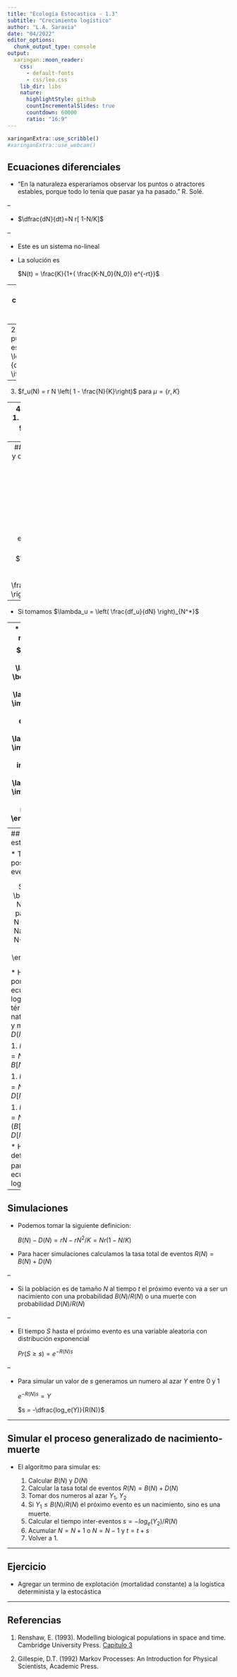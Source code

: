 ```yaml
---
title: "Ecología Estocastica - 1.3"
subtitle: "Crecimiento logístico"
author: "L.A. Saravia"
date: "04/2022"
editor_options:
  chunk_output_type: console
output:
  xaringan::moon_reader:
    css:
      - default-fonts
      - css/leo.css
    lib_dir: libs
    nature:
      highlightStyle: github
      countIncrementalSlides: true
      countdown: 60000
      ratio: "16:9"
---
```


```r
xaringanExtra::use_scribble()
#xaringanExtra::use_webcam()
```

## Ecuaciones diferenciales

* "En la naturaleza esperaríamos observar los puntos o atractores estables, porque todo lo tenía que pasar ya ha pasado." R. Solé.

--

* $\dfrac{dN}{dt}=N r[ 1-N/K]$    

--

* Este es un sistema no-lineal

* La solución es 

    $N(t) = \frac{K}{1+( \frac{K-N_0}{N_0}) e^{-rt}}$

---
## Cuales son y como son los puntos de equilibrio (atractores)

1. Definimos $\frac{dN}{dt}= f_u(N)$

--
2. El conjunto de puntos de equilibrio es: $N^* \implies \left(\frac{dN}{dt}\right)_{N=N^*}=0 \iff f_u(N^*) =0$

--
3. $f_u(N) = r N \left( 1 - \frac{N}{K}\right)$ para $\mu = \left\{r , K \right\}$

--
4. La relación 1. es valida en general y en particular:

   $\frac{d(N^* + y )}{dt} = f_u(N^*+y)$ 

---
## Cuales son y como son los puntos de equilibrio (atractores)

*  Si $y$ es pequeño podemos aproximar $f$ usando la expansión de Taylor

    $\frac{dy}{dt} = f_u(N^*) + \left( \frac{df_u}{dN} \right)_{N^*}y$

--

* Si tomamos $\lambda_u = \left( \frac{df_u}{dN} \right)_{N^*}$ 

--
* finalmente nos queda  
$$\frac{dy}{dt} = \lambda_u y
\begin{cases}
\text{Si  }  \lambda_u< 0 \implies & N^* \text{es estable} \\
\text{Si  }  \lambda_u  > 0 \implies & N^* \text{es inestable}\\ 
\text{Si  }  \lambda_u  = 0 \implies & N^* \text{es marginal} 
\end{cases}$$

---
## Logístico estocástico 

* Tenemos 3 posibles eventos  

$$N(t+h)=
\begin{cases}
N  & \text{no paso nada}\\
N-1  & \text{1 Nacimiento}\\
N+1  & \text{1 Muerte}
\end{cases}$$

* Hay que poner la ecuación logística en términos de natalidad $B(N)$ y mortalidad $D(N)$ 

1. $P_N(N(t+h)=N(t)+1) = B[N(t)]h$ 

1. $P_N(N(t+h)=N(t)-1) = D[N(t)]h$ 

1. $P_N(N(t+h)=N(t)) = 1-(B[N(t)]+D[N(t)])h$ 

* Hay que definir $D_N$ y $B_N$ para la ecuación logística

---

## Simulaciones 

* Podemos tomar la siguiente definicion: 

  $B(N)-D(N) = r N -r N^2 /K  = N r (1- N/K)$


* Para hacer simulaciones calculamos la tasa total de eventos $R(N)=B(N)+D(N)$

--

* Si la población es de tamaño $N$ al tiempo $t$ el próximo evento va a ser un nacimiento con una probabilidad $B(N)/R(N)$ o una muerte con probabilidad $D(N)/R(N)$

--

* El tiempo $S$ hasta el próximo evento es una variable aleatoria con distribución exponencial

    $Pr(S\geq s)=e^{-R(N)s}$
    
--

* Para simular un valor de $s$ generamos un numero al azar $Y$ entre 0 y 1

    $e^{-R(N) s}=Y$
    
    $s = -\dfrac{log_e(Y)}{R(N)}$

---

## Simular el proceso generalizado de nacimiento-muerte

* El algoritmo para simular es:

    1. Calcular $B(N)$ y $D(N)$
    1. Calcular la tasa total de eventos $R(N)=B(N)+D(N)$
    1. Tomar dos numeros al azar $Y_1$, $Y_2$
    2. Si $Y_1 \leq B(N)/R(N)$ el próximo evento es un nacimiento, sino es una muerte.
    3. Calcular el tiempo inter-eventos $s = - log_e(Y_2) / R(N)$
    4. Acumular $N = N + 1$ o $N = N - 1$ y $t = t + s$
    5. Volver a 1. 
    
---

## Ejercicio

* Agregar un termino de explotación (mortalidad constante) a la logística determinista y la estocástica

---

## Referencias

1. Renshaw, E. (1993). Modelling biological populations in space and time. Cambridge University Press. [Capitulo 3](S<https://drive.google.com/file/d/0BzexxHVKtpiAdklTQTgwUU9jTXc/view?usp=sharing&resourcekey=0-pZNZZj1_b6CVcEklN31kLw) 

2. Gillespie, D.T. (1992) Markov Processes: An Introduction for Physical Scientists, Academic Press.

